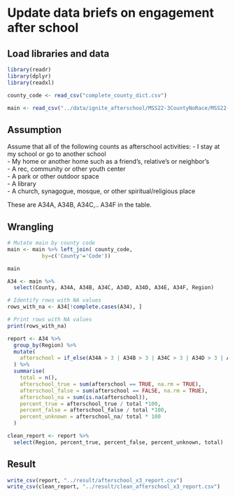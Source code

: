 
# Update data briefs on engagement after school

## Load libraries and data

```r
library(readr)
library(dplyr)
library(readxl)
```

```r
county_code <- read_csv("complete_county_dict.csv")
```

```r
main <- read_csv("../data/ignite_afterschool/MSS22-3CountyNoRace/MSS22-3CountyNoRace.csv")
```
## Assumption

Assume that all of the following counts as afterschool activities:
- I stay at my school or go to another school \
- My home or another home such as a friend's, relative's or neighbor's \
- A rec, community or other youth center \
- A park or other outdoor space \
- A library \
- A church, synagogue, mosque, or other spiritual/religious place \ 

These are A34A, A34B, A34C,.. A34F in the table.


## Wrangling

```r
# Mutate main by county code
main <- main %>% left_join( county_code, 
           by=c('County'='Code'))

main
```

```r
A34 <- main %>%
  select(County, A34A, A34B, A34C, A34D, A34D, A34E, A34F, Region)
```

```r
# Identify rows with NA values
rows_with_na <- A34[!complete.cases(A34), ]

# Print rows with NA values
print(rows_with_na)
```

```r
report <- A34 %>%
  group_by(Region) %>%
  mutate(
    afterschool = if_else(A34A > 3 | A34B > 3 | A34C > 3 | A34D > 3 | A34E > 3 | A34F > 3, TRUE, FALSE)
  ) %>%
  summarise(
    total = n(),
    afterschool_true = sum(afterschool == TRUE, na.rm = TRUE),
    afterschool_false = sum(afterschool == FALSE, na.rm = TRUE),
    afterschool_na = sum(is.na(afterschool)),
    percent_true = afterschool_true / total *100,
    percent_false = afterschool_false / total *100,
    percent_unknown = afterschool_na/ total * 100
  ) 

clean_report <- report %>%
  select(Region, percent_true, percent_false, percent_unknown, total)
```

## Result
```r
write_csv(report, "../result/afterschool_x3_report.csv")
write_csv(clean_report, "../result/clean_afterschool_x3_report.csv")

```

